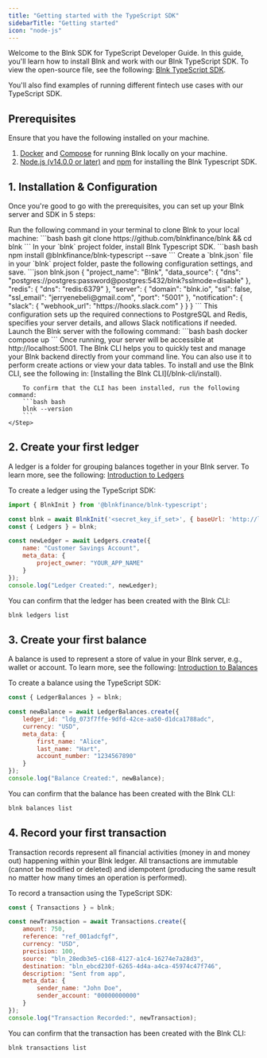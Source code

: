 ```yaml
---
title: "Getting started with the TypeScript SDK"
sidebarTitle: "Getting started"
icon: "node-js"
---
```



Welcome to the Blnk SDK for TypeScript Developer Guide. In this guide, you'll learn how to install Blnk and work with our Blnk TypeScript SDK. To view the open-source file, see the following: [Blnk TypeScript SDK](https://github.com/blnkfinance/blnk-ts/).

You'll also find examples of running different fintech use cases with our TypeScript SDK. 

## Prerequisites

Ensure that you have the following installed on your machine.

1. [Docker](https://www.docker.com/) and [Compose](https://docs.docker.com/compose/) for running Blnk locally on your machine.
2. [Node.js (v14.0.0 or later)](https://nodejs.org/en/learn/getting-started/how-to-install-nodejs) and [npm](https://www.npmjs.com/) for installing the Blnk Typescript SDK.

## 1. Installation & Configuration

Once you're good to go with the prerequisites, you can set up your Blnk server and SDK in 5 steps:

<Steps titleSize="h3">
    <Step title="Clone the Blnk repository">
        Run the following command in your terminal to clone Blnk to your local machine:
        ```bash bash
        git clone https://github.com/blnkfinance/blnk && cd blnk
        ```
    </Step>
    <Step title="Install the Blnk Typescript SDK">
        In your `blnk` project folder, install Blnk Typescript SDK.
        ```bash bash
        npm install @blnkfinance/blnk-typescript --save
        ```
    </Step>
    <Step title="Set up your Blnk configuration">
        Create a `blnk.json` file in your `blnk` project folder, paste the following configuration settings, and save.
        ```json blnk.json
        {
            "project_name": "Blnk",
            "data_source": {
                "dns": "postgres://postgres:password@postgres:5432/blnk?sslmode=disable"
            },
            "redis": {
                "dns": "redis:6379"
            },
            "server": {
                "domain": "blnk.io",
                "ssl": false,
                "ssl_email": "jerryenebeli@gmail.com",
                "port": "5001"
            },
            "notification": {
                "slack": {
                "webhook_url": "https://hooks.slack.com"
                }
            }
        }
        ```
        This configuration sets up the required connections to PostgreSQL and Redis, specifies your server details, and allows Slack notifications if needed.
    </Step>
    <Step title="Launch Blnk">
        Launch the Blnk server with the following command:
        ```bash bash
        docker compose up
        ```
        Once running, your server will be accessible at http://localhost:5001.
    </Step>
    <Step title="Install Blnk CLI">
        The Blnk CLI helps you to quickly test and manage your Blnk backend directly from your command line. You can also use it to perform create actions or view your data tables. To install and use the Blnk CLI, see the following in: [Installing the Blnk CLI](/blnk-cli/install).

        To confirm that the CLI has been installed, run the following command:
        ```bash bash
        blnk --version
        ```
    </Step>
</Steps>

## 2. Create your first ledger

A ledger is a folder for grouping balances together in your Blnk server. To learn more, see the following: [Introduction to Ledgers](/ledgers/introduction)

To create a ledger using the TypeScript SDK:

```javascript Create ledger
import { BlnkInit } from '@blnkfinance/blnk-typescript';

const blnk = await BlnkInit('<secret_key_if_set>', { baseUrl: 'http://localhost:5001' });
const { Ledgers } = blnk;

const newLedger = await Ledgers.create({
    name: "Customer Savings Account",
    meta_data: {
        project_owner: "YOUR_APP_NAME"
    }
});
console.log("Ledger Created:", newLedger);
```

You can confirm that the ledger has been created with the Blnk CLI:
```bash bash
blnk ledgers list
```

## 3. Create your first balance

A balance is used to represent a store of value in your Blnk server, e.g., wallet or account. To learn more, see the following: [Introduction to Balances](/balances/introduction)

To create a balance using the TypeScript SDK:

```javascript Create balance
const { LedgerBalances } = blnk;

const newBalance = await LedgerBalances.create({
    ledger_id: "ldg_073f7ffe-9dfd-42ce-aa50-d1dca1788adc",
    currency: "USD",
    meta_data: {
        first_name: "Alice",
        last_name: "Hart",
        account_number: "1234567890"
    }
});
console.log("Balance Created:", newBalance);
```

You can confirm that the balance has been created with the Blnk CLI:
```bash bash
blnk balances list
```

## 4. Record your first transaction

Transaction records represent all financial activities (money in and money out) happening within your Blnk ledger. All transactions are immutable (cannot be modified or deleted) and idempotent (producing the same result no matter how many times an operation is performed).

To record a transaction using the TypeScript SDK:

```javascript Create transaction
const { Transactions } = blnk;

const newTransaction = await Transactions.create({
    amount: 750,
    reference: "ref_001adcfgf",
    currency: "USD",
    precision: 100,
    source: "bln_28edb3e5-c168-4127-a1c4-16274e7a28d3",
    destination: "bln_ebcd230f-6265-4d4a-a4ca-45974c47f746",
    description: "Sent from app",
    meta_data: {
        sender_name: "John Doe",
        sender_account: "00000000000"
    }
});
console.log("Transaction Recorded:", newTransaction);
```

You can confirm that the transaction has been created with the Blnk CLI:
```bash bash
blnk transactions list
```

<NeedHelp />

<Issues />